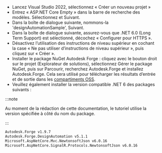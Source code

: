 
- Lancez Visual Studio 2022, sélectionnez « Créer un nouveau projet »
- Entrez « ASP.NET Core Empty » dans la barre de recherche des modèles. Sélectionnez et Suivant.
- Dans la boîte de dialogue suivante, nommons-la 'designAutomationSample', Suivant.
- Dans la boîte de dialogue suivante, assurez-vous que .NET 6.0 (Long Term Support) est sélectionné, décochez « Configurer pour HTTPS ».
- Désactivez l’utilisation des instructions de niveau supérieur en cochant la case « Ne pas utiliser d’instructions de niveau supérieur », puis cliquez sur « Créer ».
- Installer le package NuGet Autodesk Forge : cliquez avec le bouton droit sur le projet (Explorateur de solutions), sélectionnez Gérer le package NuGet, puis sur Parcourir, recherchez Autodesk.Forge et installez Autodesk.Forge. Cela sera utilisé pour télécharger les résultats d’entrée et de sortie dans les [compartiments OSS](https://aps.autodesk.com/en/docs/data/v2/developers_guide/basics/).
- Veuillez également installer la version compatible .NET 6 des packages suivants :



:::note

Au moment de la rédaction de cette documentation, le tutoriel utilise la version spécifiée à côté du nom du package.


:::



```bash
Autodesk.Forge v1.9.7
Autodesk.Forge.DesignAutomation v5.1.1
Microsoft.AspNetCore.Mvc.NewtonsoftJson v6.0.16
Microsoft.AspNetCore.SignalR.Protocols.NewtonsoftJson v6.0.16
```

<ResponsiveVideo src={PreviewUrl} />
